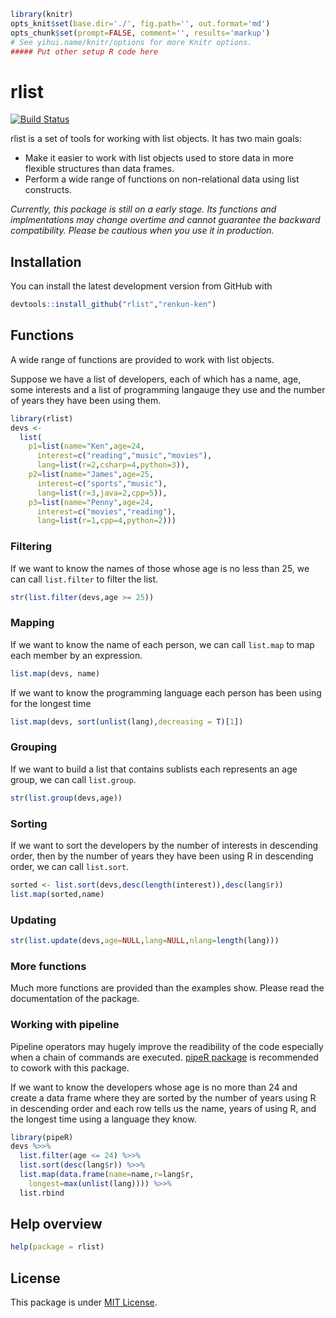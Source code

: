 ```r
library(knitr)
opts_knit$set(base.dir='./', fig.path='', out.format='md')
opts_chunk$set(prompt=FALSE, comment='', results='markup')
# See yihui.name/knitr/options for more Knitr options.
##### Put other setup R code here

```

# rlist

[![Build Status](https://travis-ci.org/renkun-ken/rlist.png?branch=master)](https://travis-ci.org/renkun-ken/rlist)

rlist is a set of tools for working with list objects. It has two main goals:

- Make it easier to work with list objects used to store data in more flexible structures than data frames.
- Perform a wide range of functions on non-relational data using list constructs.

*Currently, this package is still on a early stage. Its functions and implmentations may change overtime and cannot guarantee the backward compatibility. Please be cautious when you use it in production.*

## Installation

You can install the latest development version from GitHub with

```r
devtools::install_github("rlist","renkun-ken")
```

## Functions

A wide range of functions are provided to work with list objects.

Suppose we have a list of developers, each of which has a name, age, some interests and a list of programming langauge they use and the number of years they have been using them.

```r
library(rlist)
devs <- 
  list(
    p1=list(name="Ken",age=24,
      interest=c("reading","music","movies"),
      lang=list(r=2,csharp=4,python=3)),
    p2=list(name="James",age=25,
      interest=c("sports","music"),
      lang=list(r=3,java=2,cpp=5)),
    p3=list(name="Penny",age=24,
      interest=c("movies","reading"),
      lang=list(r=1,cpp=4,python=2)))
```

### Filtering

If we want to know the names of those whose age is no less than 25, we can call `list.filter` to filter the list.

```r
str(list.filter(devs,age >= 25))
```

### Mapping

If we want to know the name of each person, we can call `list.map` to map each member by an expression.

```r
list.map(devs, name)
```

If we want to know the programming language each person has been using for the longest time

```r
list.map(devs, sort(unlist(lang),decreasing = T)[1])
```

### Grouping

If we want to build a list that contains sublists each represents an age group, we can call `list.group`.

```r
str(list.group(devs,age))
```

### Sorting

If we want to sort the developers by the number of interests in descending order, then by the number of years they have been using R in descending order, we can call `list.sort`.

```r
sorted <- list.sort(devs,desc(length(interest)),desc(lang$r))
list.map(sorted,name)
```

### Updating

```r
str(list.update(devs,age=NULL,lang=NULL,nlang=length(lang)))
```

### More functions

Much more functions are provided than the examples show. Please read the documentation of the package.

### Working with pipeline

Pipeline operators may hugely improve the readibility of the code especially when a chain of commands are executed. [pipeR package](http://renkun.me/pipeR) is recommended to cowork with this package.

If we want to know the developers whose age is no more than 24 and create a data frame where they are sorted by the number of years using R in descending order and each row tells us the name, years of using R, and the longest time using a language they know.

```r
library(pipeR)
devs %>>%
  list.filter(age <= 24) %>>%
  list.sort(desc(lang$r)) %>>%
  list.map(data.frame(name=name,r=lang$r,
    longest=max(unlist(lang)))) %>>%
  list.rbind
```

## Help overview

```r
help(package = rlist)
```

## License

This package is under [MIT License](http://opensource.org/licenses/MIT).
